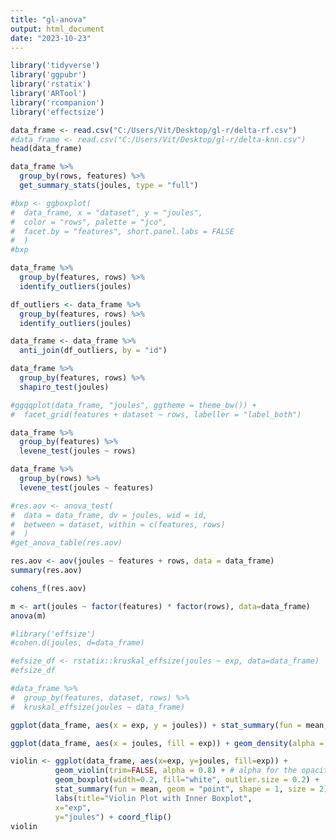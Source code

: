 ---
title: "gl-anova"
output: html_document
date: "2023-10-23"
---


```{r}
library('tidyverse')
library('ggpubr')
library('rstatix')
library('ARTool')
library('rcompanion')
library('effectsize')
```


```{r}
data_frame <- read.csv("C:/Users/Vit/Desktop/gl-r/delta-rf.csv")
#data_frame <- read.csv("C:/Users/Vit/Desktop/gl-r/delta-knn.csv")
head(data_frame)
```

```{r}
data_frame %>%
  group_by(rows, features) %>%
  get_summary_stats(joules, type = "full")
```

```{r}
#bxp <- ggboxplot(
#  data_frame, x = "dataset", y = "joules",
#  color = "rows", palette = "jco",
#  facet.by = "features", short.panel.labs = FALSE
#  )
#bxp
```

```{r}
data_frame %>%
  group_by(features, rows) %>%
  identify_outliers(joules)

df_outliers <- data_frame %>% 
  group_by(features, rows) %>% 
  identify_outliers(joules)

data_frame <- data_frame %>% 
  anti_join(df_outliers, by = "id")
```

```{r}
data_frame %>%
  group_by(features, rows) %>%
  shapiro_test(joules)
```

```{r}
#ggqqplot(data_frame, "joules", ggtheme = theme_bw()) +
#  facet_grid(features + dataset ~ rows, labeller = "label_both")
```

```{r}
data_frame %>%
  group_by(features) %>%
  levene_test(joules ~ rows)
```

```{r}
data_frame %>%
  group_by(rows) %>%
  levene_test(joules ~ features)
```

```{r}
#res.aov <- anova_test(
#  data = data_frame, dv = joules, wid = id,
#  between = dataset, within = c(features, rows)
#  )
#get_anova_table(res.aov)
```

```{r}
res.aov <- aov(joules ~ features + rows, data = data_frame)
summary(res.aov)
```

```{r}
cohens_f(res.aov)
```

```{r}
m <- art(joules ~ factor(features) * factor(rows), data=data_frame)
anova(m)
```

```{r}
#library('effsize')
#cohen.d(joules, d=data_frame)
```

```{r}
#efsize_df <- rstatix::kruskal_effsize(joules ~ exp, data=data_frame)
#efsize_df

#data_frame %>%
#  group_by(features, dataset, rows) %>%
#  kruskal_effsize(joules ~ data_frame)
```

```{r}
ggplot(data_frame, aes(x = exp, y = joules)) + stat_summary(fun = mean, geom = "bar") + coord_flip()
```

```{r}
ggplot(data_frame, aes(x = joules, fill = exp)) + geom_density(alpha = 0.5)
```

```{r, fig.height=12}
violin <- ggplot(data_frame, aes(x=exp, y=joules, fill=exp)) +
          geom_violin(trim=FALSE, alpha = 0.8) + # alpha for the opacity
          geom_boxplot(width=0.2, fill="white", outlier.size = 0.2) +
          stat_summary(fun = mean, geom = "point", shape = 1, size = 2) +
          labs(title="Violin Plot with Inner Boxplot",
          x="exp",
          y="joules") + coord_flip()
violin
```





